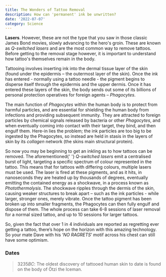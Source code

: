 ```yaml
---
title: The Wonders of Tattoo Removal
description: How can 'permanent' ink be unwritten?
date: '2022-07-07'
category: Science
---
```


**Lasers**. However, these are not the type that you saw in those classic James Bond movies, slowly advancing
to the hero&apos;s groin. These are known as *Q-switched lasers* and are the most common way to remove
tattoos. Before getting to the removal stage however, it is important to understand how tattoo&apos;s themselves
remain in the body.

Tattooing involves inserting ink into the dermal tissue layer of the skin (found under the epidermis – the
outermost layer of the skin). Once the ink has entered - normally using a tattoo needle - the pigment begins to
disperse itself through the epidermis and the upper dermis. Once it has entered these layers of the skin, the
body sends out some of its billions of personal protection operatives for foreign agents – *Phagocytes*.

The main function of *Phagocytes* within the human body is to protect from harmful particles, and are
essential for shielding the human body from infections and providing subsequent immunity. They are attracted to
foreign particles by chemical signals released by bacteria or other *Phagocytes*, and when eventually
coming into contact with their target, they bind, and then engulf them. Here-in lies the problem; the ink
particles are too big to be ingested by the Phagocytes, so instead are held in stasis in the layers of skin by
its *collagen* network (the skins main structural protein).

So now you may be beginning to get an inkling as to how tattoos can be removed. The aforementioned{' '}
*Q-switched lasers* emit a centralised burst of light, targeting a specific spectrum of colour represented
in the tattoo. This means that for tattoos with differing colours, multiple lasers must be used. The laser is
fired at these pigments, and as it hits, in nanoseconds they are heated up by thousands of degrees, eventually
emitting the contained energy as a shockwave, in a process known as *Photothermolysis*. The shockwave
ripples through the dermis of the skin, causing weaker structures to break apart – such as the ink particles -
while larger, stronger ones, merely vibrate. Once the tattoo pigment has been broken up into smaller fragments,
the Phagocytes can then fully engulf and dispose of them. The whole process can take 6-8 sessions of laser
removal for a normal sized tattoo, and up to 10 sessions for larger tattoos.

So, given the fact that over 1 in 4 individuals are reported as regretting ever getting a tattoo, there’s hope
on the horizon with this amazing technology. So your mate Dave with his ‘*NO RAGRETS*’ motif across his
chest can still have some optimism.

### Dates

> 3235*BC*: The oldest discovery of tattooed human skin to date is found on the body of Ötzi the Iceman.

